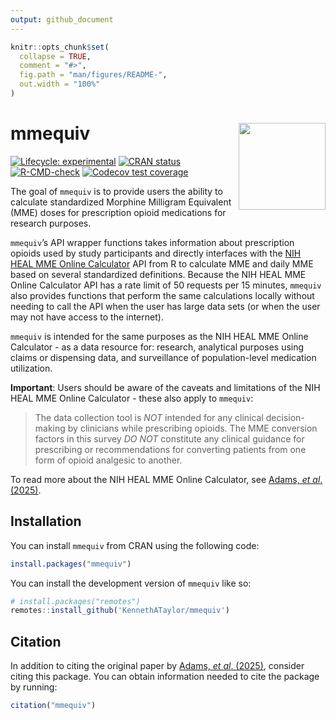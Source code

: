 ```yaml
---
output: github_document
---
```


<!-- README.md is generated from README.Rmd. Please edit that file -->

```r
knitr::opts_chunk$set(
  collapse = TRUE,
  comment = "#>",
  fig.path = "man/figures/README-",
  out.width = "100%"
)
```

# mmequiv <img src="man/figures/logo.png" align="right" height="139"/>

<!-- badges: start -->

[![Lifecycle: experimental](https://img.shields.io/badge/lifecycle-experimental-orange.svg)](https://lifecycle.r-lib.org/articles/stages.html#experimental) [![CRAN status](https://www.r-pkg.org/badges/version/mmequiv)](https://CRAN.R-project.org/package=mmequiv) [![R-CMD-check](https://github.com/KennethATaylor/mmequiv/actions/workflows/R-CMD-check.yaml/badge.svg)](https://github.com/KennethATaylor/mmequiv/actions/workflows/R-CMD-check.yaml)
[![Codecov test coverage](https://codecov.io/gh/KennethATaylor/mmequiv/graph/badge.svg)](https://app.codecov.io/gh/KennethATaylor/mmequiv)
<!-- badges: end -->

The goal of `mmequiv` is to provide users the ability to calculate standardized Morphine Milligram Equivalent (MME) doses for prescription opioid medications for research purposes. 

`mmequiv`'s API wrapper functions takes information about prescription opioids used by study participants and directly interfaces with the [NIH HEAL MME Online Calculator](https://research-mme.wakehealth.edu/) API from R to calculate MME and daily MME based on several standardized definitions. Because the NIH HEAL MME Online Calculator API has a rate limit of 50 requests per 15 minutes, `mmequiv` also provides functions that perform the same calculations locally without needing to call the API when the user has large data sets (or when the user may not have access to the internet).

`mmequiv` is intended for the same purposes as the NIH HEAL MME Online Calculator - as a data resource for: research, analytical purposes using claims or dispensing data, and surveillance of population-level medication utilization.

**Important**: Users should be aware of the caveats and limitations of the NIH HEAL MME Online Calculator - these also apply to `mmequiv`:

> The data collection tool is *NOT* intended for any clinical decision-making by clinicians while prescribing opioids. The MME conversion factors in this survey *DO NOT* constitute any clinical guidance for prescribing or recommendations for converting patients from one form of opioid analgesic to another.

To read more about the NIH HEAL MME Online Calculator, see [Adams, *et al*. (2025)](https://www.doi.org/10.1097/j.pain.0000000000003529).

## Installation

You can install `mmequiv` from CRAN using the following code:
``` r
install.packages("mmequiv")
```

You can install the development version of `mmequiv` like so:

``` r
# install.packages("remotes")
remotes::install_github('KennethATaylor/mmequiv')
```

## Citation

In addition to citing the original paper by [Adams, *et al*. (2025)](https://www.doi.org/10.1097/j.pain.0000000000003529), consider citing this package. You can obtain information needed to cite the package by running:

``` r
citation("mmequiv")
```
